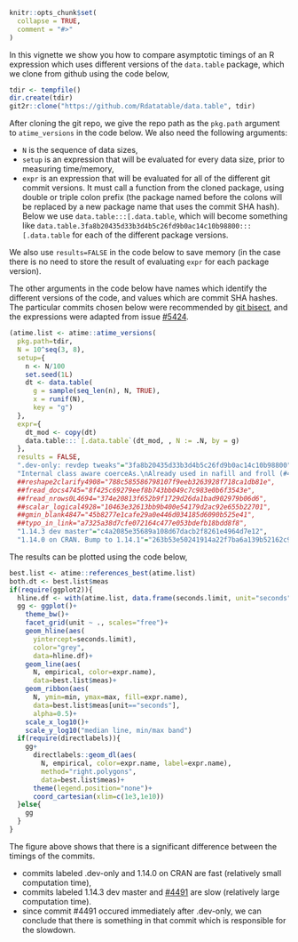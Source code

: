 <!--
%\VignetteEngine{knitr::knitr}
%\VignetteIndexEntry{Comparing git versions of data.table}
-->

```r
knitr::opts_chunk$set(
  collapse = TRUE,
  comment = "#>"
)
```

In this vignette we show you how to compare asymptotic timings of an R
expression which uses different versions of the `data.table` package,
which we clone from github using the code below,

```r
tdir <- tempfile()
dir.create(tdir)
git2r::clone("https://github.com/Rdatatable/data.table", tdir)
```

After cloning the git repo, we give the repo path as the `pkg.path`
argument to `atime_versions` in the code below. We also need the
following arguments:

* `N` is the sequence of data sizes,
* `setup` is an expression that will be evaluated for every data size,
  prior to measuring time/memory,
* `expr` is an expression that will be evaluated for all of the
  different git commit versions. It must call a function from the
  cloned package, using double or triple colon prefix (the package
  named before the colons will be replaced by a new package name that
  uses the commit SHA hash). Below we use `data.table:::[.data.table`,
  which will become something like
  `data.table.3fa8b20435d33b3d4b5c26fd9b0ac14c10b98800:::[.data.table`
  for each of the different package versions.

We also use `results=FALSE` in the code below to save memory (in the
case there is no need to store the result of evaluating `expr` for
each package version). 

The other arguments in the code below have names which identify the
different versions of the code, and values which are commit SHA
hashes. The particular commits chosen below were recommended by [git
bisect](https://git-scm.com/docs/git-bisect), and the expressions were
adapted from issue
[#5424](https://github.com/Rdatatable/data.table/pull/5424).

```r
(atime.list <- atime::atime_versions(
  pkg.path=tdir,
  N = 10^seq(3, 8),
  setup={
    n <- N/100
    set.seed(1L)
    dt <- data.table(
      g = sample(seq_len(n), N, TRUE),
      x = runif(N),
      key = "g")
  },
  expr={
    dt_mod <- copy(dt)
    data.table:::`[.data.table`(dt_mod, , N := .N, by = g)
  },
  results = FALSE,
  ".dev-only: revdep tweaks"="3fa8b20435d33b3d4b5c26fd9b0ac14c10b98800",
  "Internal class aware coerceAs.\nAlready used in nafill and froll (#4491)"="85adf09e3463838d547977ae9bc75e3b37f9cbaf",
  ##reshape2clarify4908="788c585586798107f9eeb3263928f718ca1db81e",
  ##fread_docs4745="8f425c69279eef8b743bb049c7c983e0b6f3543e",
  ##fread_nrows0L4694="374e20813f652b9f1729d26da1bad902979b06d6",
  ##scalar_logical4928="10463e32613bb9b400e54179d2ac92e655b22701",
  ##gmin_blank4847="45b8277e1cafe29a0e446d034185d6090b525e41",
  ##typo_in_link="a7325a38d7cfe072164c477e053bdefb18bdd8f8",
  "1.14.3 dev master"="c4a2085e35689a108d67dacb2f8261e4964d7e12",
  "1.14.0 on CRAN. Bump to 1.14.1"="263b53e50241914a22f7ba6a139b52162c9d7927"))
```

The results can be plotted using the code below,

```r
best.list <- atime::references_best(atime.list)
both.dt <- best.list$meas
if(require(ggplot2)){
  hline.df <- with(atime.list, data.frame(seconds.limit, unit="seconds"))
  gg <- ggplot()+
    theme_bw()+
    facet_grid(unit ~ ., scales="free")+
    geom_hline(aes(
      yintercept=seconds.limit),
      color="grey",
      data=hline.df)+
    geom_line(aes(
      N, empirical, color=expr.name),
      data=best.list$meas)+
    geom_ribbon(aes(
      N, ymin=min, ymax=max, fill=expr.name),
      data=best.list$meas[unit=="seconds"],
      alpha=0.5)+
    scale_x_log10()+
    scale_y_log10("median line, min/max band")
  if(require(directlabels)){
    gg+
      directlabels::geom_dl(aes(
        N, empirical, color=expr.name, label=expr.name),
        method="right.polygons",
        data=best.list$meas)+
      theme(legend.position="none")+
      coord_cartesian(xlim=c(1e3,1e10))
  }else{
    gg
  }
}
```

The figure above shows that there is a significant difference between
the timings of the commits. 

* commits labeled .dev-only and 1.14.0 on CRAN are fast (relatively
  small computation time),
* commits labeled 1.14.3 dev master and
  [#4491](https://github.com/Rdatatable/data.table/pull/4491) are slow
  (relatively large computation time).
* since commit #4491 occured immediately after .dev-only, we can
  conclude that there is something in that commit which is responsible
  for the slowdown.
